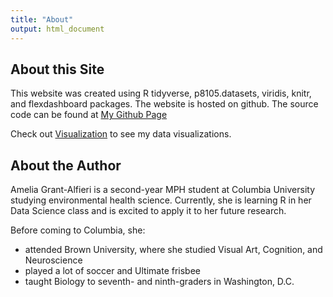 ```yaml
---
title: "About"
output: html_document
---
```


## About this Site

This website was created using R tidyverse, p8105.datasets, viridis, knitr, and flexdashboard packages. The website is hosted on github. The source code can be found at [My Github Page](https://github.com/agrantal/hw4_ag3911.github.io) 

Check out [Visualization](flexdashboard.html) to see my data visualizations.  


## About the Author 

Amelia Grant-Alfieri is a second-year MPH student at Columbia University studying environmental health science. Currently, she is learning R in her Data Science class and is excited to apply it to her future research. 

Before coming to Columbia, she: 

* attended Brown University, where she studied Visual Art, Cognition, and Neuroscience
* played a lot of soccer and Ultimate frisbee
* taught Biology to seventh- and ninth-graders in Washington, D.C. 












